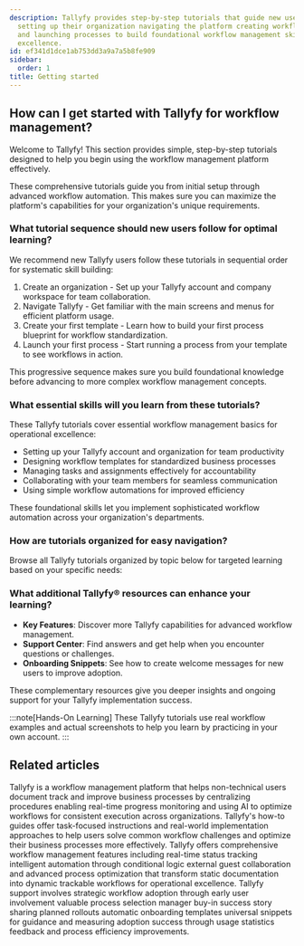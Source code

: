 ```yaml
---
description: Tallyfy provides step-by-step tutorials that guide new users through
  setting up their organization navigating the platform creating workflow templates
  and launching processes to build foundational workflow management skills for operational
  excellence.
id: ef341d1dce1ab753dd3a9a7a5b8fe909
sidebar:
  order: 1
title: Getting started
---
```


## How can I get started with Tallyfy for workflow management?

Welcome to Tallyfy! This section provides simple, step-by-step tutorials designed to help you begin using the workflow management platform effectively.

These comprehensive tutorials guide you from initial setup through advanced workflow automation. This makes sure you can maximize the platform's capabilities for your organization's unique requirements.

### What tutorial sequence should new users follow for optimal learning?

We recommend new Tallyfy users follow these tutorials in sequential order for systematic skill building:

1.  Create an organization - Set up your Tallyfy account and company workspace for team collaboration.
2.  Navigate Tallyfy - Get familiar with the main screens and menus for efficient platform usage.
3.  Create your first template - Learn how to build your first process blueprint for workflow standardization.
4.  Launch your first process - Start running a process from your template to see workflows in action.

This progressive sequence makes sure you build foundational knowledge before advancing to more complex workflow management concepts.

### What essential skills will you learn from these tutorials?

These Tallyfy tutorials cover essential workflow management basics for operational excellence:

*   Setting up your Tallyfy account and organization for team productivity
*   Designing workflow templates for standardized business processes
*   Managing tasks and assignments effectively for accountability
*   Collaborating with your team members for seamless communication
*   Using simple workflow automations for improved efficiency

These foundational skills let you implement sophisticated workflow automation across your organization's departments.

### How are tutorials organized for easy navigation?

Browse all Tallyfy tutorials organized by topic below for targeted learning based on your specific needs:


<PageTree />

### What additional Tallyfy® resources can enhance your learning?

*   **Key Features**: Discover more Tallyfy capabilities for advanced workflow management.
*   **Support Center**: Find answers and get help when you encounter questions or challenges.
*   **Onboarding Snippets**: See how to create welcome messages for new users to improve adoption.

These complementary resources give you deeper insights and ongoing support for your Tallyfy implementation success.

:::note[Hands-On Learning]
These Tallyfy tutorials use real workflow examples and actual screenshots to help you learn by practicing in your own account.
:::


## Related articles
<CardGrid>
<LinkTitleCard header="<b>Introduction</b>" href="/products/pro/" > Tallyfy is a workflow management platform that helps non-technical users document track and improve business processes by centralizing procedures enabling real-time progress monitoring and using AI to optimize workflows for consistent execution across organizations. </LinkTitleCard>
<LinkTitleCard header="<b>Tutorials > How-to guides</b>" href="/products/pro/tutorials/how-to/" > Tallyfy's how-to guides offer task-focused instructions and real-world implementation approaches to help users solve common workflow challenges and optimize their business processes more effectively. </LinkTitleCard>
<LinkTitleCard header="<b>Tutorials > Key features</b>" href="/products/pro/tutorials/features/" > Tallyfy offers comprehensive workflow management features including real-time status tracking intelligent automation through conditional logic external guest collaboration and advanced process optimization that transform static documentation into dynamic trackable workflows for operational excellence. </LinkTitleCard>
<LinkTitleCard header="<b>Miscellaneous > Support</b>" href="/products/pro/miscellaneous/support/" > Tallyfy support involves strategic workflow adoption through early user involvement valuable process selection manager buy-in success story sharing planned rollouts automatic onboarding templates universal snippets for guidance and measuring adoption success through usage statistics feedback and process efficiency improvements. </LinkTitleCard>
</CardGrid>